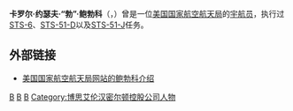 {{宇航员信息框
| 姓名                  = 卡罗尔·约瑟夫·鲍勃科
| 照片                  = 
| 标题                  = 美国国家航空航天局宇航员
| 国籍                  = {{flagicon|USA}} [[美国|美国]]
| 状态                  = 已退役
| 出生日期          = 1937年12月23日
| 出生地点          = {{flagicon|USA}} [[纽约州|纽约州]]，[[纽约市|纽约市]]
| 军阶                  = [[上校|上校]]（[[美国空军|美国空军]]）
| 之前职业          = [[飞行员|飞行员]]
| 选择                  = [[第七组宇航员|第七组宇航员]]
| 太空时间          = 16天2小时3分钟
| 任务                  = [[STS-6|STS-6]]、[[STS-51-D|STS-51-D]]、[[STS-51-J|STS-51-J]]
| 任务徽章          = [[File:Sts-6-patch.png|30px]] [[File:Sts-51-d-patch.png|30px]] [[File:Sts-51-j-patch.png|30px]]
|}}

'''卡罗尔·约瑟夫·“勃”·鲍勃科'''（{{lang|en|'''Karol Joseph "Bo" Bobko'''}}，{{bd|1937年|12月23日|catIdx=B}}）曾是一位[[美国国家航空航天局|美国国家航空航天局]]的[[宇航员|宇航员]]，执行过[[STS-6|STS-6]]、[[STS-51-D|STS-51-D]]以及[[STS-51-J|STS-51-J]]任务。

==外部链接==
*{{En icon}}[http://www.jsc.nasa.gov/Bios/htmlbios/bobko-kj.html 美国国家航空航天局网站的鲍勃科介绍]{{Wayback|url=http://www.jsc.nasa.gov/Bios/htmlbios/bobko-kj.html |date=20080212224833 }}

{{第七组宇航员}}
{{宇航员小作品}}

[[Category:美国宇航员|B]]
[[Category:美國空軍上校|B]]
[[Category:第七组宇航员|B]]
[[Category:博思艾伦汉密尔顿控股公司人物|Category:博思艾伦汉密尔顿控股公司人物]]